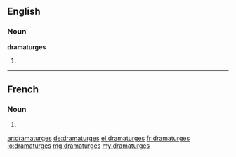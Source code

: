 ==English==

===Noun===
'''dramaturges'''

# {{plural of|dramaturge}}

----

==French==

===Noun===
{{head|fr}} {{m|f}}

# {{plural of|dramaturge|lang=fr}}

[[ar:dramaturges]]
[[de:dramaturges]]
[[el:dramaturges]]
[[fr:dramaturges]]
[[io:dramaturges]]
[[mg:dramaturges]]
[[my:dramaturges]]